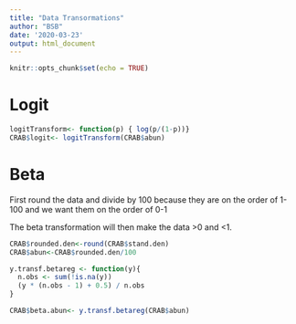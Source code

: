 ```yaml
---
title: "Data Transormations"
author: "BSB"
date: '2020-03-23'
output: html_document
---
```


```r
knitr::opts_chunk$set(echo = TRUE)
```

# Logit


```r
logitTransform<- function(p) { log(p/(1-p))}
CRAB$logit<- logitTransform(CRAB$abun)
```

# Beta

First round the data and divide by 100 because they are on the order of 1-100
and we want them on the order of 0-1

The beta transformation will then make the data >0 and <1.

```r
CRAB$rounded.den<-round(CRAB$stand.den)
CRAB$abun<-CRAB$rounded.den/100

y.transf.betareg <- function(y){
  n.obs <- sum(!is.na(y))
  (y * (n.obs - 1) + 0.5) / n.obs
}

CRAB$beta.abun<- y.transf.betareg(CRAB$abun)
```


